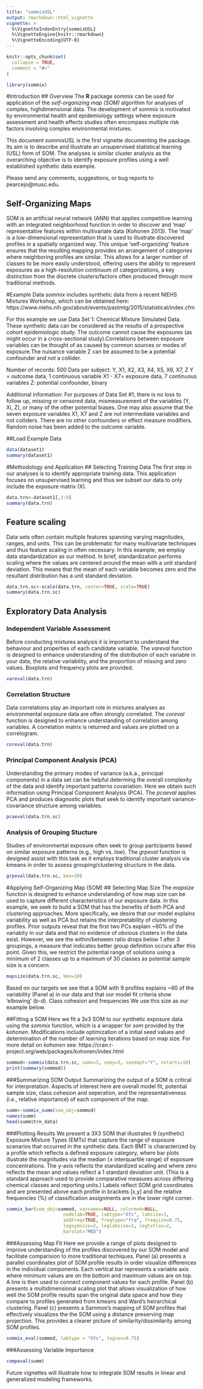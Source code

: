 ---
title: "sommixUSL"
output: rmarkdown::html_vignette
vignette: >
  %\VignetteIndexEntry{sommixUSL}
  %\VignetteEngine{knitr::rmarkdown}
  %\VignetteEncoding{UTF-8}
---

```{r, include = FALSE}
knitr::opts_chunk$set(
  collapse = TRUE,
  comment = "#>"
)
```

```{r load package}
library(sommix)
```
#Introduction
## Overview
The **R** package *sommix* can be used for application of the *self-organizing map (SOM)* algorithm for analyses of complex, highdimensional data. The development of *sommix* is motivated by environmental health and epidemiology settings where exposure assessment and health effects studies often encompass multiple risk factors involving complex environmental mixtures.  


This document *sommixUSL* is the first vignette documenting the package. Its aim is to describe and illustrate an unsupervised statistical learning (USL) form of SOM. The analyses is similar cluster analysis as the overarching objective is to identify exposure profiles using a well established synthetic data example. 

Please send any comments, suggestions, or bug reports to pearcejo@musc.edu.

## Self-Organizing Maps
SOM is an artificial neural network (ANN) that applies competitive learning with an integrated neighborhood function in order to discover and ‘map’ representative features within multivariate data (Kohonen 2013). The ‘map’ is a low-dimensional representation that is used to illustrate discovered profiles in a spatially organized way. This unique ‘self-organizing’ feature ensures that the resulting mapping provides an arrangement of categories where neighboring profiles are similar. This allows for a larger number of classes to be more easily understood, offering users the ability to represent exposures as a high-resolution continuum of categorizations, a key distinction from the discrete clusters/factors often produced through more traditional methods. 

#Example Data
*sommix* includes synthetic data from a recent NIEHS Mixtures Workshop, which can be obtained here:
https://www.niehs.nih.gov/about/events/pastmtg/2015/statistical/index.cfm


For this example we use Data Set 1: Chemical Mixture Simulated Data. These synthetic data can be considered as the results of a prospective cohort epidemiologic study. The outcome cannot cause the exposures (as might occur in a cross-sectional study).Correlations between exposure variables can be thought of as caused by common sources or modes of exposure.The nuisance variable Z can be assumed to be a potential confounder and not a collider.

Number of records: 500
Data per subject: Y, X1, X2, X3, X4, X5, X6, X7, Z
Y = outcome data, 1 continuous variable
X1 - X7= exposure data, 7 continuous variables
Z: potential confounder, binary

Additional information:
For purposes of Data Set #1, there is no loss to follow up, missing or censored data, mismeasurement of the variables (Y, Xi, Z), or many of the other potential biases. 
One may also assume that the seven exposure variables X1, X7 and Z are not intermediate variables and not colliders. 
There are no other confounders or effect measure modifiers. Random noise has been added to the outcome variable.

##Load Example Data
```{r dataset, echo=TRUE}
data(dataset1)
summary(dataset1)
```

#Methodology and Application
## Selecting Training Data
The first step in our analyses is to identify appropriate training data. This application focuses on unsupervised learning and thus we subset our data to only include the exposure matrix (X).

```{r datatrn,  echo=FALSE}
data.trn<-dataset1[,3:9] 
summary(data.trn)
```

## Feature scaling  
Data sets often contain multiple features spanning varying magnitudes, ranges, and units. This can be problematic for many multivariate techniques and thus feature scaling in often necessary. In this example, we employ data standardization as our method. In brief, standardization performs scaling where the values are centered around the mean with a unit standard deviation. This means that the mean of each variable becomes zero and the resultant distribution has a unit standard deviation.      

```{r datascale, echo=TRUE}
data.trn.sc<-scale(data.trn, center=TRUE, scale=TRUE)
summary(data.trn.sc)
```

## Exploratory Data Analysis
### Independent Variable Assessment 
Before conducting mixtures analysis it is important to understand the behaviour and properties of each candidate variable. The *vareval* function is designed to enhance understanding of the distribution of each variable in your data, the relative variability, and the proportion of missing and zero values. Boxplots and frequency plots are provided.

```{r vareval, echo=TRUE}
vareval(data.trn)
```
### Correlation Structure
Data correlations play an important role in mixtures analyses as environmental exposure data are often strongly correlated. The *coreval* function is designed to enhance understanding of correlation among variables. A correlation matrix is returned and values are plotted on a correlogram.   

```{r coreval, echo=TRUE}
coreval(data.trn)
```

### Principal Component Analysis (PCA) 
Understanding the primary modes of variance (a.k.a., principal components) in a data set can be helpful determing the overall complexity of the data and identify important patterns covariation. Here we obtain such information using Principal Component Analysis (PCA). The *pcaeval* applies PCA and produces diagnostic plots that seek to identify important variance-covariance structure among variables. 

```{r pcaeval, echo=TRUE}
pcaeval(data.trn.sc)
```

### Analysis of Grouping Stucture 
Studies of environmental exposure often seek to group participants based on similar exposure patterns (e.g., high vs. low). The *grpeval* function is designed assist with this task as it employs traditional cluster analysis via kmeans in order to assess grouping/clustering structure in the data.  

```{r grpeval, echo=TRUE}
grpeval(data.trn.sc, kmx=30) 
```

#Applying Self-Organizing Map (SOM)
## Selecting Map Size
The *mapsize* function is designed to enhance understanding of how map size can be used to capture different characteristics of our exposure data. In this example, we seek to build a SOM that has the benefits of both PCA and clustering approaches. More specifically, we desire that our model explains variability as well as PCA but retains the interpretability of clustering profiles. Prior outputs reveal that the first two PCs explain ~60% of the variabity in our data and that no evidence of obvious clusters in the data exist. However, we see the within/between ratio drops below 1 after 3 groupings, a measure that indicates better group definition occurs after this point. Given this, we restrict the potential range of solutions using a minimum of 2 classes up to a maximum of 30 classes as potential sample size is a concern.  

```{r mapsize, echo=TRUE}
mapsize(data.trn.sc, kmx=10)
```

Based on our targets we see that a SOM with 9 profiles explains ~60 of the variability (Panel a) in our data and that our model fit criteria show 'elbowing' (b-d). Class cohesion and frequencies  We use this size as our example below.  

##Fitting a SOM
Here we fit a 3x3 SOM to our synthetic exposure data using the *sommix* function, which is a wrapper for *som* provided by the *kohonen*. Modifications include optimization of a initial seed values and determination of the number of learning iterations based on map size. For more detail on *kohonen* see: https://cran.r-project.org/web/packages/kohonen/index.html

```{r sommix, echo=TRUE}
sommod<-sommix(data.trn.sc, somx=3, somy=3, seedopt="Y", nstarts=10) 
print(summary(sommod))
```

###Summarizing SOM Output
Summarizing the output of a SOM is critical for interpretation. Aspects of interest here are overall model fit, potential sample size, class cohesion and seperation, and the representativeness (i.e., relative importance) of each component of the map. 

```{r somsumm, echo=TRUE}
summ<-sommix_summ(som_obj=sommod)
names(summ)
head(summ$trn_data)
```

###Plotting Results
We present a 3X3 SOM that illustrates 9 (synthetic) Exposure Mixture Types (EMTs) that capture the range of exposure scenarios that occurred in the synthetic data. Each BMT is characterized by a profile which reflects a defined exposure category, where bar plots illustrate the magnitudes via the median (± interquartile range) of exposure concentrations. The y-axis reflects the standardized scaling and where zero reflects the mean and values reflect a 1 standard deviation unit. (This is a standard approach used to provide comparative measures across differing chemical classes and reporting units.) Labels reflect SOM grid coordinates and are presented above each profile in brackets [x,y] and the relative frequencies (%) of classification assignments are in the lower right corner. 

```{r somplots, echo=TRUE}
sommix_bar(som_obj=sommod, varnames=NULL, colormod=NULL,
                     nodelab=TRUE, labtype="XYs", labsize=1,
                     addFreq=TRUE, freqtype="frq", freqsize=0.75,
                     legsymsize=2, leglabsize=1, legtxtlas=2,
                     barstat="MED")
```

###Assessing Map Fit
Here we provide a range of plots designed to improve understanding of the profiles discovered by our SOM model and facilitate comparision to more traditional techiques. Panel (a) presents a parallel coordinates plot of SOM profile results in order visualize differences in the individual components. Each vertical bar represents a variable axis where minimum values are on the bottom and maximum values are on top. A line is then used to connect component values for each profile. Panel (b) presents a multidimensional scaling plot that allows visualization of how well the SOM profile results span the original data space and how they compare to profiles generated from kmeans and Ward's heirarchical clustering. Panel (c) presents a Sammon's mapping of SOM profiles that effectively visualizes the the SOM using a distance preserving map projection. This provides a clearer picture of similarity/dissimilarity among SOM profiles. 

```{r somfitplots, echo=TRUE}
sommix_eval(sommod, labtype = "XYs", legcex=0.75)
```

###Assessing Variable Importance

```{r compeval, echo=TRUE}
compeval(summ)
```

Future vignettes will illustrate how to integrate SOM results in linear and generalized modeling frameworks. 
